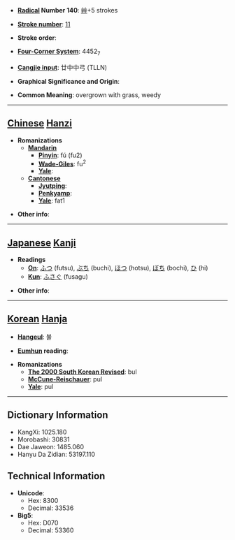 * '''[[Wiktionary:Chinese radical index| Radical]] Number 140''': [[Wiktionary:Chinese radical index 艸|艸]]+5 strokes

* '''[[Wiktionary:Chinese total strokes index|Stroke number]]''': [[Wiktionary:Chinese total strokes index 11|11]]

* '''Stroke order''': 

* '''[[Wiktionary:Chinese four corner index|Four-Corner System]]''': 4452<sub>7</sub>

* '''[[Wiktionary:Chinese Cangjie index|Cangjie input]]''': 廿中中弓 (TLLN)

* '''Graphical Significance and Origin''': 

* '''Common Meaning''': overgrown with grass, weedy

----

== [[Chinese]] [[Hanzi]] ==

* '''Romanizations'''
** '''[[Mandarin]]'''
*** '''[[Pinyin]]''': fú (fu2)
*** '''[[Wade-Giles]]''': fu<sup>2</sup>
*** '''[[Yale]]''': 
** '''[[Cantonese]]'''
*** '''[[Jyutping]]''':
*** '''[[Penkyamp]]''': 
*** '''[[Yale]]''': fat1

* '''Other info''': 

----

== [[Japanese]] [[Kanji]] ==

* '''Readings'''
** '''[[On]]''': [[ふつ]] (futsu), [[ぶち]] (buchi), [[ほつ]] (hotsu), [[ぼち]] (bochi), [[ひ]] (hi)
** '''[[Kun]]''': [[ふさぐ]] (fusagu)

* '''Other info''':  

----

== [[Korean]] [[Hanja]] ==

* '''[[Hangeul]]''': 불

* '''[[Eumhun]] reading''': 

* '''Romanizations'''
** '''[[The 2000 South Korean Revised Romanization|The 2000 South Korean Revised]]''': bul
** '''[[McCune-Reischauer]]''': pul
** '''[[Yale]]''': pul

----

== Dictionary Information ==

* KangXi: 1025.180
* Morobashi: 30831
* Dae Jaweon: 1485.060
* Hanyu Da Zidian: 53197.110

== Technical Information ==

* '''Unicode''':
** Hex: 8300
** Decimal: 33536
* '''Big5''':
** Hex: D070
** Decimal: 53360